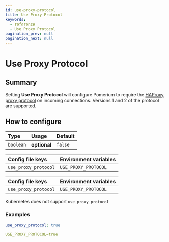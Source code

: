 ```yaml
---
id: use-proxy-protocol
title: Use Proxy Protocol
keywords:
  - reference
  - Use Proxy Protocol
pagination_prev: null
pagination_next: null
---
```



# Use Proxy Protocol

## Summary

Setting **Use Proxy Protocol** will configure Pomerium to require the [HAProxy proxy protocol](https://www.haproxy.org/download/1.9/doc/proxy-protocol.txt) on incoming connections. Versions 1 and 2 of the protocol are supported.

## How to configure

| **Type**  | **Usage**    | **Default** |
| :-------- | :----------- | :---------- |
| `boolean` | **optional** | `false`     |

<Tabs>
<TabItem value="Core" label="Core">

| **Config file keys** | **Environment variables** |
| :------------------- | :------------------------ |
| `use_proxy_protocol` | `USE_PROXY_PROTOCOL`      |

</TabItem>
<TabItem value="Enterprise" label="Enterprise">

| **Config file keys** | **Environment variables** |
| :------------------- | :------------------------ |
| `use_proxy_protocol` | `USE_PROXY_PROTOCOL`      |

</TabItem>
<TabItem value="Kubernetes" label="Kubernetes">

Kubernetes does not support `use_proxy_protocol`

</TabItem>
</Tabs>

### Examples

```yaml
use_proxy_protocol: true

USE_PROXY_PROTOCOL=true
```
